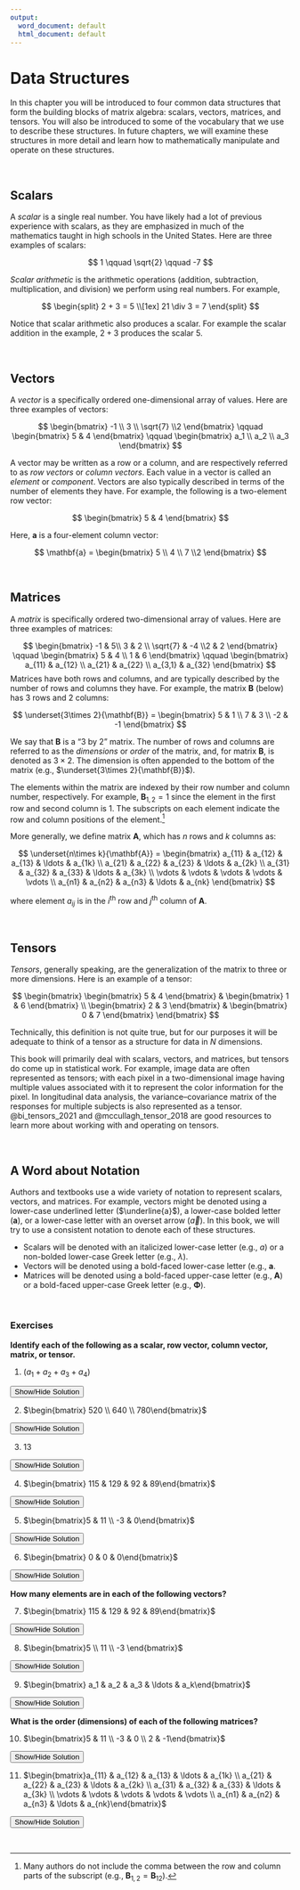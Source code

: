 ```yaml
---
output:
  word_document: default
  html_document: default
---
```

# Data Structures {#data-structures}

In this chapter you will be introduced to four common data structures that form the building blocks of matrix algebra: scalars, vectors, matrices, and tensors. You will also be introduced to some of the vocabulary that we use to describe these structures. In future chapters, we will examine these structures in more detail and learn how to mathematically manipulate and operate on these structures.  

<br />


## Scalars

A *scalar* is a single real number. You have likely had a lot of previous experience with scalars, as they are emphasized in much of the mathematics taught in high schools in the United States. Here are three examples of scalars:

$$
1 \qquad \sqrt{2} \qquad -7
$$

*Scalar arithmetic* is the arithmetic operations (addition, subtraction, multiplication, and division) we perform using real numbers. For example,

$$
\begin{split}
2 + 3 = 5 \\[1ex]
21 \div 3 = 7
\end{split}
$$

Notice that scalar arithmetic also produces a scalar. For example the scalar addition in the example, $2+3$ produces the scalar $5$. 


<br />


## Vectors

A *vector* is a specifically ordered one-dimensional array of values. Here are three examples of vectors:

$$
\begin{bmatrix}
-1 \\ 3 \\ \sqrt{7} \\2
\end{bmatrix} \qquad \begin{bmatrix}
5 & 4
\end{bmatrix} \qquad \begin{bmatrix}
a_1 \\ a_2 \\ a_3 
\end{bmatrix} 
$$

A vector may be written as a row or a column, and are respectively referred to as *row vectors* or *column vectors*. Each value in a vector is called an *element* or *component*. Vectors are also typically described in terms of the number of elements they have. For example, the following is a two-element row vector:

$$
\begin{bmatrix}
5 & 4
\end{bmatrix}
$$

Here, **a** is a four-element column vector:

$$
\mathbf{a} = \begin{bmatrix}
5 \\ 4 \\ 7 \\2
\end{bmatrix}
$$



<br />


## Matrices

A *matrix* is specifically ordered two-dimensional array of values. Here are three examples of matrices:

$$
\begin{bmatrix}
-1 & 5\\ 3 & 2 \\ \sqrt{7} & -4 \\2 & 2
\end{bmatrix} \qquad \begin{bmatrix}
5 & 4 \\ 1 & 6
\end{bmatrix} \qquad \begin{bmatrix}
a_{11} & a_{12} \\ a_{21} & a_{22} \\ a_{3,1} & a_{32} 
\end{bmatrix} 
$$
Matrices have both rows and columns, and are typically described by the number of rows and columns they have. For example, the matrix **B** (below) has 3 rows and 2 columns:


$$
\underset{3\times 2}{\mathbf{B}} = \begin{bmatrix}
5 & 1 \\
7 & 3 \\
-2 & -1
\end{bmatrix}
$$

We say that **B** is a "3 by 2" matrix. The number of rows and columns are referred to as the *dimensions* or *order* of the matrix, and, for matrix **B**, is denoted as $3\times 2$. The dimension is often appended to the bottom of the matrix (e.g., $\underset{3\times 2}{\mathbf{B}}$).

The elements within the matrix are indexed by their row number and column number, respectively. For example, $\mathbf{B}_{1,2} = 1$ since the element in the first row and second column is 1. The subscripts on each element indicate the row and column positions of the element.^[Many authors do not include the comma between the row and column parts of the subscript (e.g., $\mathbf{B}_{1,2} = \mathbf{B}_{12}$).]

More generally, we define matrix **A**, which has *n* rows and *k* columns as:

$$
\underset{n\times k}{\mathbf{A}} = \begin{bmatrix}
a_{11} & a_{12} & a_{13} & \ldots & a_{1k} \\ 
a_{21} & a_{22} & a_{23} & \ldots & a_{2k} \\
a_{31} & a_{32} & a_{33} & \ldots & a_{3k} \\
\vdots & \vdots & \vdots & \vdots & \vdots \\
a_{n1} & a_{n2} & a_{n3} & \ldots & a_{nk}
\end{bmatrix}
$$

where element $a_{ij}$ is in the $i^{\mathrm{th}}$ row and $j^{\mathrm{th}}$ column of **A**.

<br />


## Tensors

*Tensors*, generally speaking, are the generalization of the matrix to three or more dimensions. Here is an example of a tensor:

$$
\begin{bmatrix}
\begin{bmatrix}
5 & 4
\end{bmatrix}  & \begin{bmatrix}
1 & 6
\end{bmatrix}  \\ \begin{bmatrix}
2 & 3
\end{bmatrix} & \begin{bmatrix}
0 & 7
\end{bmatrix}
\end{bmatrix} 
$$

Technically, this definition is not quite true, but for our purposes it will be adequate to think of a tensor as a structure for data in *N* dimensions. 


This book will primarily deal with scalars, vectors, and matrices, but tensors do come up in statistical work. For example, image data are often represented as tensors; with each pixel in a two-dimensional image having multiple values associated with it to represent the color information for the pixel. In longitudinal data analysis, the variance--covariance matrix of the responses for multiple subjects is also represented as a tensor. @bi_tensors_2021 and @mccullagh_tensor_2018 are good resources to learn more about working with and operating on tensors.

<br / >


## A Word about Notation

Authors and textbooks use a wide variety of notation to represent scalars, vectors, and matrices. For example, vectors might be denoted using a lower-case underlined letter ($\underline{a}$), a lower-case bolded letter (**a**), or a lower-case letter with an overset arrow ($\vec{a}$). In this book, we will try to use a consistent notation to denote each of these structures.


:::fyi
- Scalars will be denoted with an italicized lower-case letter (e.g., $a$) or a non-bolded lower-case Greek letter (e.g., $\lambda$).
- Vectors will be denoted using a bold-faced lower-case letter (e.g., **a**.
- Matrices will be denoted using a bold-faced upper-case letter (e.g., **A**) or a bold-faced upper-case Greek letter (e.g., $\boldsymbol\Phi$).
:::


<br />

:::exercises
### Exercises

**Identify each of the following as a scalar, row vector, column vector, matrix, or tensor.**

1. $(a_1 + a_2 + a_3 + a_4)$


<button class="solution-btn solution-btn-default" onclick="toggle_visibility('solution_01');">Show/Hide Solution</button>
<div id="solution_01" style="display:none; margin: -40px 0 40px 40px;">Scalar</div>

2. $\begin{bmatrix} 520 \\ 640 \\ 780\end{bmatrix}$

<button class="solution-btn solution-btn-default" onclick="toggle_visibility('solution_02');">Show/Hide Solution</button>
<div id="solution_02" style="display:none; margin: -40px 0 40px 40px;">Column vector</div>

3. 13

<button class="solution-btn solution-btn-default" onclick="toggle_visibility('solution_03');">Show/Hide Solution</button>
<div id="solution_03" style="display:none; margin: -40px 0 40px 40px;">Scalar</div>

4. $\begin{bmatrix} 115 & 129 & 92 & 89\end{bmatrix}$

<button class="solution-btn solution-btn-default" onclick="toggle_visibility('solution_04');">Show/Hide Solution</button>
<div id="solution_04" style="display:none; margin: -40px 0 40px 40px;">Row vector</div>

5. $\begin{bmatrix}5 & 11 \\ -3 & 0\end{bmatrix}$

<button class="solution-btn solution-btn-default" onclick="toggle_visibility('solution_05');">Show/Hide Solution</button>
<div id="solution_05" style="display:none; margin: -40px 0 40px 40px;">Matrix</div>


6. $\begin{bmatrix} 0 & 0 & 0\end{bmatrix}$

<button class="solution-btn solution-btn-default" onclick="toggle_visibility('solution_06');">Show/Hide Solution</button>
<div id="solution_06" style="display:none; margin: -40px 0 40px 40px;">Row vector</div>



**How many elements are in each of the following vectors?**

7. $\begin{bmatrix} 115 & 129 & 92 & 89\end{bmatrix}$

<button class="solution-btn solution-btn-default" onclick="toggle_visibility('solution_07');">Show/Hide Solution</button>
<div id="solution_07" style="display:none; margin: -40px 0 40px 40px;">4 elements</div>

8. $\begin{bmatrix}5 \\ 11 \\ -3 \end{bmatrix}$

<button class="solution-btn solution-btn-default" onclick="toggle_visibility('solution_08');">Show/Hide Solution</button>
<div id="solution_08" style="display:none; margin: -40px 0 40px 40px;">3 elements</div>


9. $\begin{bmatrix} a_1 & a_2 & a_3 & \ldots & a_k\end{bmatrix}$

<button class="solution-btn solution-btn-default" onclick="toggle_visibility('solution_09');">Show/Hide Solution</button>
<div id="solution_09" style="display:none; margin: -40px 0 40px 40px;">*k* elements</div>


**What is the order (dimensions) of each of the following matrices?**

10. $\begin{bmatrix}5 & 11 \\ -3 & 0 \\ 2 & -1\end{bmatrix}$

<button class="solution-btn solution-btn-default" onclick="toggle_visibility('solution_10');">Show/Hide Solution</button>
<div id="solution_10" style="display:none; margin: -40px 0 40px 40px;">$3\times2$</div>

11. $\begin{bmatrix}a_{11} & a_{12} & a_{13} & \ldots & a_{1k} \\ a_{21} & a_{22} & a_{23} & \ldots & a_{2k} \\ a_{31} & a_{32} & a_{33} & \ldots & a_{3k} \\ \vdots & \vdots & \vdots & \vdots & \vdots \\ a_{n1} & a_{n2} & a_{n3} & \ldots & a_{nk}\end{bmatrix}$

<button class="solution-btn solution-btn-default" onclick="toggle_visibility('solution_11');">Show/Hide Solution</button>
<div id="solution_11" style="display:none; margin: -40px 0 40px 40px;">$n\times k$</div>

:::

<br />


